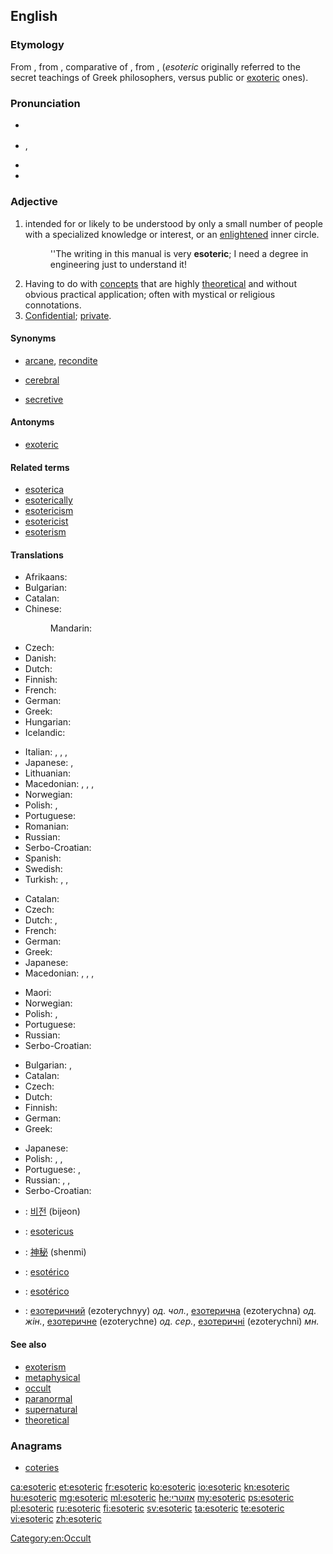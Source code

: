 ==English==
{{was wotd|2009|May|22}}

===Etymology===
From {{etyl|grc|en}} {{term|ἐσωτερικός||belonging to an inner circle|sc=polytonic|tr=esōterikos|lang=grc}}, from {{term|sc=polytonic|ἐσωτέρω|tr=esōterō||further inside|lang=grc}}, comparative of {{term|ἔσω||within|sc=polytonic|tr=esō|lang=grc}}, from {{term|ἐς||sc=polytonic|tr=es|lang=grc}}, {{term|εἰς||into|sc=polytonic|tr=eis|lang=grc}} (''esoteric'' originally referred to the secret teachings of Greek philosophers, versus public or [[exoteric]] ones).

===Pronunciation===
* {{a|UK}} {{IPA|/ˌɛs.əʊˈtɛɹ.ɪk/}}
* {{a|US}} {{IPA|/ˌɛs.əˈtɛɹ.ɪk/|/ˌɛs.oʊˈtɛɹ.ɪk/}}, {{enPR|ěsətěr'ĭk|ěsōtěr'ĭk}}
* {{audio|en-us-esoteric.ogg|Audio (US)}}
* {{rhymes|ɛrɪk}}

===Adjective===
{{en-adj}}

# intended for or likely to be understood by only a small number of people with a specialized knowledge or interest, or an [[enlightened]] inner circle.
#: ''The writing in this manual is very '''esoteric'''; I need a degree in engineering just to understand it!
# Having to do with [[concept]]s that are highly [[theoretical]] and without obvious practical application; often with mystical or religious connotations.
# [[confidential|Confidential]]; [[private]].

====Synonyms====
* {{sense|understood only by a chosen few or an enlightened inner circle}} [[arcane]], [[recondite]]
* {{sense|highly theoretical; not practical}} [[cerebral]]
* {{sense|confidential; private}} [[secretive]]

====Antonyms====
* [[exoteric]]

====Related terms====
* [[esoterica]]
* [[esoterically]]
* [[esotericism]]
* [[esotericist]]
* [[esoterism]]

====Translations====
{{trans-top|Understood only by a chosen few or an [[enlightened]] inner circle.}}
* Afrikaans: {{t|af|geheimsinnig}}
* Bulgarian: {{t+|bg|езотеричен|sc=Cyrl}}
* Catalan: {{t|ca|esotèric}}
* Chinese:
*: Mandarin: {{t|cmn|深晦|tr=shēnhuì|sc=Hani}}
* Czech: {{t|cs|esoterický}}
* Danish: {{t|da|esoterisk}}
* Dutch: {{t+|nl|esoterisch}}
* Finnish: {{t+|fi|esoteerinen}}
* French: {{t+|fr|ésotérique}}
* German: {{t|de|esoterisch}}
* Greek: {{t+|el|εσωτερικός||tr=esoterikós}}
* Hungarian: {{t|hu|ezoterikus}}
* Icelandic: {{t|is|heimullegur|m}}
{{trans-mid}}
* Italian: {{t+|it|esoterico|m}}, {{t+|it|esoterica|f}}, {{t+|it|esoterici|m-p}}, {{t+|it|esoteriche|f-p}}
* Japanese: {{t|ja|秘儀の|tr=[[ひぎの]], higi no}}, {{t|ja|奥義の|tr=[[おうぎの]], ōgi no}}
* Lithuanian: {{t|lt|ezoterinis|m}}
* Macedonian: {{t|mk|езотеричен|m|tr=ezotéričen}},  {{t|mk|езотерична|f|tr=ezotérična}},  {{t|mk|езотерично|n|tr=ezotérično}},  {{t|mk|езотерични|p|tr=ezotérični}}
* Norwegian: {{t+|no|esoterisk}}
* Polish: {{t+|pl|ezoteryczny|m}}, {{t|pl|tajemny|m}}
* Portuguese: {{t+|pt|esotérico}}
* Romanian: {{t+|ro|ezoteric}}
* Russian: {{t+|ru|эзотерический|tr=ezoteríčeskij}}
* Serbo-Croatian: {{t|sh|ezotèričan}}
* Spanish: {{t+|es|esotérico|m}}
* Swedish: {{t+|sv|esoterisk}}
* Turkish: {{t+|tr|ezoterik}}, {{t+|tr|batıni|alt=bâtınî}}, {{qualifier|rare}} {{t+|tr|içrek}}
{{trans-bottom}}

{{trans-top|having to do with concepts that are highly theoretical}}
* Catalan: {{t|ca|esotèric}}
* Czech: {{t|cs|akademický}}
* Dutch: {{t+|nl|cerebraal}}, {{t+|nl|esoterisch}}
* French: {{t+|fr|cérébral}}
* German: {{t|de|esoterisch}}
* Greek: {{t+|el|απόκρυφος||tr=apókrifos}}
* Japanese: {{t+|ja|深遠|tr=[[しんえん]], shin'en}}
* Macedonian: {{t|mk|езотеричен|m|tr=ezotéričen}},  {{t|mk|езотерична|f|tr=ezotérična}},  {{t|mk|езотерично|n|tr=ezotérično}},  {{t|mk|езотерични|p|tr=ezotérični}}
{{trans-mid}}
* Maori: {{t|mi|puri}}
* Norwegian: {{t+|no|esoterisk}}
* Polish: {{t+|pl|zawiły|m}}, {{t+|pl|niezrozumiały|m}}
* Portuguese: {{t+|pt|esotérico}}
* Russian: {{t+|ru|эзотерический|tr=ezoteríčeskij}}
* Serbo-Croatian: {{t|sh|ezotèričan}}
{{trans-bottom}}

{{trans-top|confidential; private}}
* Bulgarian: {{t+|bg|таен|sc=Cyrl}}, {{t+|bg|поверителен|sc=Cyrl}}
* Catalan: {{t|ca|esotèric}}
* Czech: {{t+|cs|tajný}}
* Dutch: {{t+|nl|exclusief}}
* Finnish: {{t|fi|luottamuksellinen}}
* German: {{t+|de|geheim}}
* Greek: {{t+|el|εσωτερικός||tr=esoterikós}}
{{trans-mid}}
* Japanese: {{t|ja|秘密の|tr=[[ひみつの]], himitsu no}}
* Polish: {{t+|pl|ezoteryczny|m}}, {{t+|pl|tajny|m}}, {{t|pl|skryty|m}}
* Portuguese: {{t|pt|confidencial}}, {{t+|pt|secreto}}
* Russian: {{t+|ru|эзотерический|tr=ezoteríčeskij}}, {{t+|ru|тайный|tr=tájnyj}}, {{t+|ru|скрытый|tr=skrýtyj}}
* Serbo-Croatian: {{t|sh|ezotèričan}}
{{trans-bottom}}

{{checktrans-top}}
* {{ttbc|ko}}: [[비전]] (bijeon)
* {{ttbc|la}}: [[esotericus]]
* {{ttbc|cmn}}: [[神秘]] (shenmi)
{{trans-mid}}
* {{ttbc|pt}}: [[esotérico]]
* {{ttbc|es}}: [[esotérico]] {{g|m}}
* {{ttbc|uk}}: [[езотеричний]] (ezoterychnyy) ''од. чол.'', [[езотерична]] (ezoterychna) ''од. жін.'', [[езотеричне]] (ezoterychne) ''од. сер.'', [[езотеричні]] (ezoterychni) ''мн.''
{{trans-bottom}}

====See also====
* [[exoterism]]
* [[metaphysical]]
* [[occult]]
* [[paranormal]]
* [[supernatural]]
* [[theoretical]]

===Anagrams===
* [[coteries#English|coteries]]

[[Category:en:Occult]]

[[ca:esoteric]]
[[et:esoteric]]
[[fr:esoteric]]
[[ko:esoteric]]
[[io:esoteric]]
[[kn:esoteric]]
[[hu:esoteric]]
[[mg:esoteric]]
[[ml:esoteric]]
[[he:אזוטרי]]
[[my:esoteric]]
[[ps:esoteric]]
[[pl:esoteric]]
[[ru:esoteric]]
[[fi:esoteric]]
[[sv:esoteric]]
[[ta:esoteric]]
[[te:esoteric]]
[[vi:esoteric]]
[[zh:esoteric]]